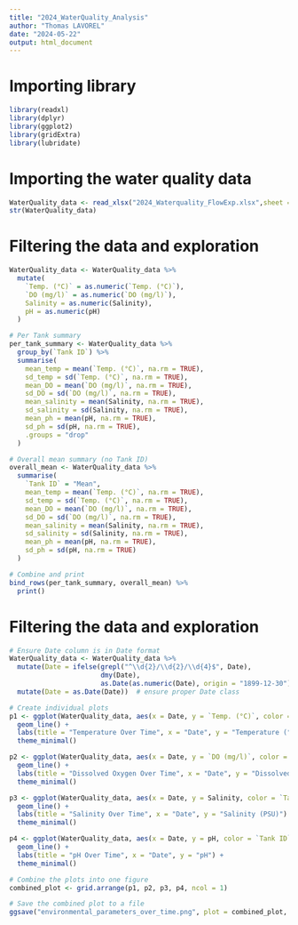 ```yaml
---
title: "2024_WaterQuality_Analysis"
author: "Thomas LAVOREL"
date: "2024-05-22"
output: html_document
---
```

# Importing library
```r
library(readxl)
library(dplyr)
library(ggplot2)
library(gridExtra)
library(lubridate)

```

# Importing the water quality data
```r
WaterQuality_data <- read_xlsx("2024_Waterquality_FlowExp.xlsx",sheet = "2024_WaterQuality")
str(WaterQuality_data)
```

# Filtering the data and exploration
```r
WaterQuality_data <- WaterQuality_data %>%
  mutate(
    `Temp. (°C)` = as.numeric(`Temp. (°C)`),
    `DO (mg/l)` = as.numeric(`DO (mg/l)`),
    Salinity = as.numeric(Salinity),
    pH = as.numeric(pH)
  )

# Per Tank summary
per_tank_summary <- WaterQuality_data %>%
  group_by(`Tank ID`) %>%
  summarise(
    mean_temp = mean(`Temp. (°C)`, na.rm = TRUE),
    sd_temp = sd(`Temp. (°C)`, na.rm = TRUE),
    mean_DO = mean(`DO (mg/l)`, na.rm = TRUE),
    sd_DO = sd(`DO (mg/l)`, na.rm = TRUE),
    mean_salinity = mean(Salinity, na.rm = TRUE),
    sd_salinity = sd(Salinity, na.rm = TRUE),
    mean_ph = mean(pH, na.rm = TRUE),
    sd_ph = sd(pH, na.rm = TRUE),
    .groups = "drop"
  )

# Overall mean summary (no Tank ID)
overall_mean <- WaterQuality_data %>%
  summarise(
    `Tank ID` = "Mean",
    mean_temp = mean(`Temp. (°C)`, na.rm = TRUE),
    sd_temp = sd(`Temp. (°C)`, na.rm = TRUE),
    mean_DO = mean(`DO (mg/l)`, na.rm = TRUE),
    sd_DO = sd(`DO (mg/l)`, na.rm = TRUE),
    mean_salinity = mean(Salinity, na.rm = TRUE),
    sd_salinity = sd(Salinity, na.rm = TRUE),
    mean_ph = mean(pH, na.rm = TRUE),
    sd_ph = sd(pH, na.rm = TRUE)
  )

# Combine and print
bind_rows(per_tank_summary, overall_mean) %>%
  print()
```

# Filtering the data and exploration
```r

# Ensure Date column is in Date format
WaterQuality_data <- WaterQuality_data %>%
  mutate(Date = ifelse(grepl("^\\d{2}/\\d{2}/\\d{4}$", Date),
                       dmy(Date),
                       as.Date(as.numeric(Date), origin = "1899-12-30"))) %>%
  mutate(Date = as.Date(Date))  # ensure proper Date class

# Create individual plots
p1 <- ggplot(WaterQuality_data, aes(x = Date, y = `Temp. (°C)`, color = `Tank ID`)) +
  geom_line() +
  labs(title = "Temperature Over Time", x = "Date", y = "Temperature (°C)") +
  theme_minimal()

p2 <- ggplot(WaterQuality_data, aes(x = Date, y = `DO (mg/l)`, color = `Tank ID`)) +
  geom_line() +
  labs(title = "Dissolved Oxygen Over Time", x = "Date", y = "Dissolved Oxygen (mg/L)") +
  theme_minimal()

p3 <- ggplot(WaterQuality_data, aes(x = Date, y = Salinity, color = `Tank ID`)) +
  geom_line() +
  labs(title = "Salinity Over Time", x = "Date", y = "Salinity (PSU)") +
  theme_minimal()

p4 <- ggplot(WaterQuality_data, aes(x = Date, y = pH, color = `Tank ID`)) +
  geom_line() +
  labs(title = "pH Over Time", x = "Date", y = "pH") +
  theme_minimal()

# Combine the plots into one figure
combined_plot <- grid.arrange(p1, p2, p3, p4, ncol = 1)

# Save the combined plot to a file
ggsave("environmental_parameters_over_time.png", plot = combined_plot, width = 8, height = 12)

```
